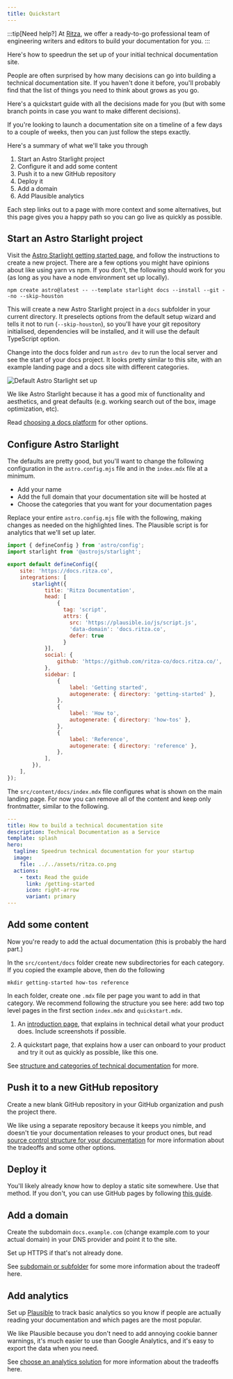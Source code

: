 ```yaml
---
title: Quickstart 
---
```


:::tip[Need help?]
At [Ritza](https://ritza.co), we offer a ready-to-go professional team of engineering writers and editors to build your documentation for you.
:::

Here's how to speedrun the set up of your initial technical documentation site.

People are often surprised by how many decisions can go into building a technical documentation site. If you haven't done it before, you'll probably find that the list of things you need to think about grows as you go.

Here's a quickstart guide with all the decisions made for you (but with some branch points in case you want to make different decisions).

If you're looking to launch a documentation site on a timeline of a few days to a couple of weeks, then you can just follow the steps exactly.

Here's a summary of what we'll take you through

1. Start an Astro Starlight project
2. Configure it and add some content
3. Push it to a new GitHub repository
4. Deploy it
5. Add a domain
6. Add Plausible analytics

Each step links out to a page with more context and some alternatives, but this page gives you a happy path so you can go live as quickly as possible.

## Start an Astro Starlight project

Visit the [Astro Starlight getting started page](https://starlight.astro.build/getting-started/), and follow the instructions to create a new project. There are a few options you might have opinions about like using yarn vs npm. If you don't, the following should work for you (as long as you have a node environment set up locally).

```
npm create astro@latest -- --template starlight docs --install --git --no --skip-houston
```

This will create a new Astro Starlight project in a `docs` subfolder in your current directory. It preselects options from the default setup wizard and tells it not to run (`--skip-houston`), so you'll have your git repository initialised, dependencies will be installed, and it will use the default TypeScript option.

Change into the docs folder and run `astro dev` to run the local server and see the start of your docs project. It looks pretty similar to this site, with an example landing page and a docs site with different categories.

![Default Astro Starlight set up](../../../assets/screenshots/astrostarlight.png)

We like Astro Starlight because it has a good mix of functionality and aesthetics, and great defaults (e.g. working search out of the box, image optimization, etc).

Read [choosing a docs platform](#) for other options.

## Configure Astro Starlight

The defaults are pretty good, but you'll want to change the following configuration in the `astro.config.mjs` file and in the `index.mdx` file at a minimum.

- Add your name
- Add the full domain that your documentation site will be hosted at
- Choose the categories that you want for your documentation pages 

Replace your entire `astro.config.mjs` file with the following, making changes as needed on the highlighted lines. The Plausible script is for analytics that we'll set up later.

```js {5,8, 14, 19}
import { defineConfig } from 'astro/config';
import starlight from '@astrojs/starlight';

export default defineConfig({
    site: 'https://docs.ritza.co',
	integrations: [
		starlight({
			title: 'Ritza Documentation',
            head: [
                {
                  tag: 'script',
                  attrs: {
                    src: 'https://plausible.io/js/script.js',
                    'data-domain': 'docs.ritza.co',
                    defer: true
                  }
            }],
			social: {
				github: 'https://github.com/ritza-co/docs.ritza.co/',
			},
			sidebar: [
				{
					label: 'Getting started',
					autogenerate: { directory: 'getting-started' },
				},
				{
					label: 'How to',
					autogenerate: { directory: 'how-tos' },
				},
				{
					label: 'Reference',
					autogenerate: { directory: 'reference' },
				},
			],
		}),
	],
});
```

The `src/content/docs/index.mdx` file configures what is shown on the main landing page. For now you can remove all of the content and keep only frontmatter, similar to the following.

```yaml {2,3,6,8,10}
---
title: How to build a technical documentation site
description: Technical Documentation as a Service
template: splash
hero:
  tagline: Speedrun technical documentation for your startup
  image:
    file: ../../assets/ritza.co.png
  actions:
    - text: Read the guide
      link: /getting-started
      icon: right-arrow
      variant: primary
---
```

## Add some content

Now you're ready to add the actual documentation (this is probably the hard part.)

In the `src/content/docs` folder create new subdirectories for each category. If you copied the example above, then do the following

```
mkdir getting-started how-tos reference
```
In each folder, create one `.mdx` file per page you want to add in that category. We recommend following the structure you see here: add two top level pages in the first section `index.mdx` and `quickstart.mdx`.

1. An [introduction page](/getting-started), that explains in technical detail what your product does. Include screenshots if possible.

2. A quickstart page, that explains how a user can onboard to your product and try it out as quickly as possible, like this one.

See [structure and categories of technical documentation](#) for more.

## Push it to a new GitHub repository

Create a new blank GitHub repository in your GitHub organization and push the project there. 

We like using a separate repository because it keeps you nimble, and doesn't tie your documentation releases to your product ones, but read [source control structure for your documentation](#) for more information about the tradeoffs and some other options.

## Deploy it

You'll likely already know how to deploy a static site somewhere. Use that method. If you don't, you can use GitHub pages by following [this guide](#).

## Add a domain

Create the subdomain `docs.example.com` (change example.com to your actual domain) in your DNS provider and point it to the site.

Set up HTTPS if that's not already done.

See [subdomain or subfolder](#) for some more information about the tradeoff here.

## Add analytics

Set up [Plausible](http://plausible.io) to track basic analytics so you know if people are actually reading your documentation and which pages are the most popular.

We like Plausible because you don't need to add annoying cookie banner warnings, it's much easier to use than Google Analytics, and it's easy to export the data when you need.

See [choose an analytics solution](#) for more information about the tradeoffs here.



